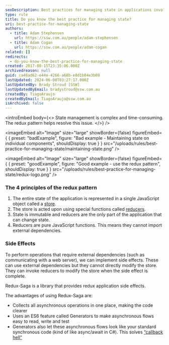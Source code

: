```yaml
---
seoDescription: Best practices for managing state in applications involve using the Redux pattern, which ensures a single source of truth and provides predictable behavior.
type: rule
title: Do you know the best practice for managing state?
uri: best-practice-for-managing-state
authors:
  - title: Adam Stephensen
    url: https://ssw.com.au/people/adam-stephensen
  - title: Adam Cogan
    url: https://ssw.com.au/people/adam-cogan
related: []
redirects:
  - do-you-know-the-best-practice-for-managing-state
created: 2017-08-15T23:35:06.000Z
archivedreason: null
guid: ca46ad62-e44e-4266-a68b-e8d1b04e3b08
lastUpdated: 2024-06-08T03:27:17.000Z
lastUpdatedBy: Brady Stroud [SSW]
lastUpdatedByEmail: bradystroud@ssw.com.au
createdBy: TiagoAraujo
createdByEmail: TiagoAraujo@ssw.com.au
isArchived: false
---
```


<introEmbed
  body={<>
State management is complex and time-consuming. The redux pattern helps resolve this issue.
  </>}
/>

<imageEmbed
  alt="Image"
  size="large"
  showBorder={false}
  figureEmbed={ {
    preset: "badExample",
    figure: "Bad example - Maintaining state on individual components",
    shouldDisplay: true
  } }
  src="/uploads/rules/best-practice-for-managing-state/maintaining-state.png"
/>


<imageEmbed
  alt="Image"
  size="large"
  showBorder={false}
  figureEmbed={ {
    preset: "goodExample",
    figure: "Good example - use the redux pattern",
    shouldDisplay: true
  } }
  src="/uploads/rules/best-practice-for-managing-state/redux-logo.png"
/>


### The 4 principles of the redux pattern

1. The entire state of the application is represented in a single JavaScript object called a [store](https://redux.js.org/docs/basics/Store.html).
2. The store is acted upon using special functions called [reducers](https://redux.js.org/docs/basics/Reducers.html).
3. State is immutable and reducers are the only part of the application that can change state.
4. Reducers are pure JavaScript functions. This means they cannot import external dependencies.

### Side Effects

To perform operations that require external dependencies (such as communicating with a web server), we can implement side effects. These can use external dependencies but they cannot directly modify the store. They can invoke reducers to modify the store when the side effect is complete.

Redux-Saga is a library that provides redux application side effects.

The advantages of using Redux-Saga are:

* Collects all asynchronous operations in one place, making the code clearer
* Uses an ES6 feature called Generators to make asynchronous flows easy to read, write and test
* Generators also let these asynchronous flows look like your standard synchronous code (kind of like async/await in C#). This solves [“callback hell"](https://en.wiktionary.org/wiki/callback_hell)

